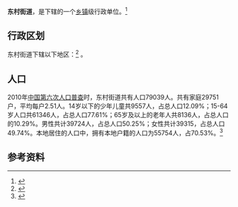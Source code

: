 {{中国乡级行政区|37/06/87/002/000}}

'''东村街道'''，是{{PRC admin/fullname|37/06/87/002/000|3}}下辖的一个[[乡镇|乡镇]]级行政单位。<ref>{{PRC admin/ref sgc|{{PRC admin/parent|37/06/87/002/000}}}}</ref>

== 行政区划 ==

东村街道下辖以下地区：<ref>{{PRC admin/ref sgc|37/06/87/002/000}}</ref>
{{PRC admin/children|37/06/87/002/000}}。
== 人口 ==

2010年[[中国第六次人口普查|中国第六次人口普查]]时，东村街道共有人口79039人。共有家庭29751户，平均每户2.51人。14岁以下的少年儿童共9557人，占总人口12.09%；15-64岁人口共61346人，占总人口77.61%；65岁及以上的老年人共8136人，占总人口的10.29%。男性共计39724人，占总人口50.25%；女性共计39315，占总人口49.74%。本地居住的人口中，拥有本地户籍的人口为55754人，占70.53%。<ref name="人口普查2010">{{cite web| url =http://www.yearbookchina.com/navipage-n2013030152000017.html| title =《中国2010年人口普查分乡、镇、街道资料》| author =中国国务院人口普查办公室、中国国家统计局人口就业统计司等| year =2010| website =统计年鉴分享平台| page =表15 山东省乡、镇、街道人口| format =收费| access-date =2018-07-19| archive-url =https://web.archive.org/web/20180719084356/http://www.yearbookchina.com/navipage-n2013030152000017.html| archive-date =2018-07-19| dead-url =yes}}</ref>

== 参考资料 ==

{{reflist}}

{{行政区划小作品}}
{{PRC admin/navcat|37/06/87/002/000}}